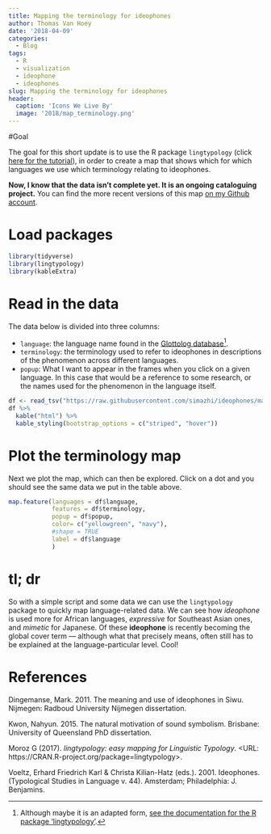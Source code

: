 ```yaml
---
title: Mapping the terminology for ideophones
author: Thomas Van Hoey
date: '2018-04-09'
categories:
  - Blog
tags:
  - R
  - visualization
  - ideophone
  - ideophones
slug: Mapping the terminology for ideophones
header:
  caption: 'Icons We Live By'
  image: '2018/map_terminology.png'
---
```


#Goal

The goal for this short update is to use the R package `lingtypology` (click [here for the tutorial](https://ropensci.github.io/lingtypology/)), in order to create a map that shows which for which languages we use which terminology relating to ideophones.

**Now, I know that the data isn't complete yet. It is an ongoing cataloguing project.** You can find the more recent versions of this map [on my Github account](https://github.com/simazhi/ideophones/ideophones/terminology_map.html).

# Load packages
```r
library(tidyverse)
library(lingtypology)
library(kableExtra)
```


# Read in the data

The data below is divided into three columns:

* `language`: the language name found in the [Glottolog database](http://glottolog.org/)^[Although maybe it is an adapted form, [see the documentation for the R package 'lingtypology'](https://ropensci.github.io/lingtypology/lingtypology_glottolog_functions.html).].
* `terminology`: the terminology used to refer to ideophones in descriptions of the phenomenon across different languages.
* `popup`: What I want to appear in the frames when you click on a given language. In this case that would be a reference to some research, or the names used for the phenomenon in the language itself.

```r
df <- read_tsv("https://raw.githubusercontent.com/simazhi/ideophones/master/terminology_map.csv")
df %>%
  kable("html") %>%
  kable_styling(bootstrap_options = c("striped", "hover"))
```


# Plot the terminology map

Next we plot the map, which can then be explored.
Click on a dot and you should see the same data we put in the table above.

```r
map.feature(languages = df$language,
            features = df$terminology,
            popup = df$popup,
            color= c("yellowgreen", "navy"),
            #shape = TRUE
            label = df$language
            )
```




# tl; dr

So with a simple script and some data we can use the `lingtypology` package to quickly map language-related data. 
We can see how *ideophone* is used more for African languages, *expressive* for Southeast Asian ones, and *mimetic* for Japanese. 
Of these **ideophone** is recently becoming the global cover term --- although what that precisely means, often still has to be explained at the language-particular level.
Cool!

# References

Dingemanse, Mark. 2011. The meaning and use of ideophones in Siwu. Nijmegen: Radboud University Nijmegen dissertation.

Kwon, Nahyun. 2015. The natural motivation of sound symbolism. Brisbane: University of Queensland PhD dissertation.

Moroz G (2017). _lingtypology: easy mapping for Linguistic Typology_. <URL: https://CRAN.R-project.org/package=lingtypology>.

Voeltz, Erhard Friedrich Karl & Christa Kilian-Hatz (eds.). 2001. Ideophones. (Typological Studies in Language v. 44). Amsterdam; Philadelphia: J. Benjamins.

